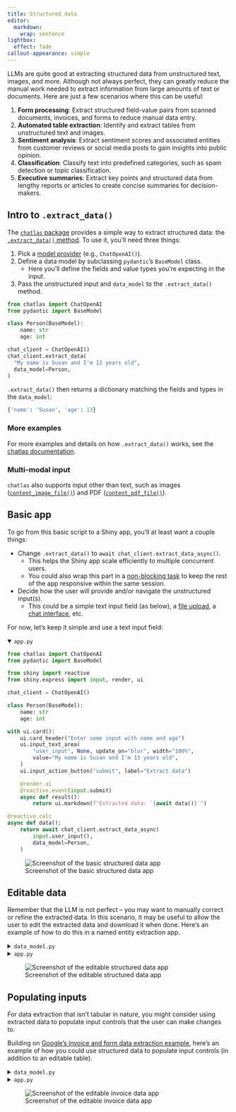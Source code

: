 ```yaml
---
title: Structured data
editor:
  markdown:
    wrap: sentence
lightbox:
  effect: fade
callout-appearance: simple
---
```


LLMs are quite good at extracting structured data from unstructured text, images, and more.
Although not always perfect, they can greatly reduce the manual work needed to extract information from large amounts of text or documents.
Here are just a few scenarios where this can be useful:

1. **Form processing**: Extract structured field-value pairs from scanned documents, invoices, and forms to reduce manual data entry.
2. **Automated table extraction**: Identify and extract tables from unstructured text and images.
3. **Sentiment analysis**: Extract sentiment scores and associated entities from customer reviews or social media posts to gain insights into public opinion.
4. **Classification**: Classify text into predefined categories, such as spam detection or topic classification.
5. **Executive summaries**: Extract key points and structured data from lengthy reports or articles to create concise summaries for decision-makers.

## Intro to `.extract_data()`

The [`chatlas` package](https://posit-dev.github.io/chatlas/) provides a simple way to extract structured data: the [`.extract_data()` method](https://posit-dev.github.io/chatlas/reference/Chat.html#chatlas.Chat.extract_data).
To use it, you'll need three things:

1. Pick a [model provider](https://posit-dev.github.io/chatlas/reference/) (e.g., `ChatOpenAI()`).
2. Define a data model by subclassing `pydantic`'s `BaseModel` class.
    - Here you'll define the fields and value types you're expecting in the input.
3. Pass the unstructured input and `data_model` to the `.extract_data()` method.

```python
from chatlas import ChatOpenAI
from pydantic import BaseModel

class Person(BaseModel):
    name: str
    age: int

chat_client = ChatOpenAI()
chat_client.extract_data(
  "My name is Susan and I'm 13 years old",
  data_model=Person,
)
```

`.extract_data()` then returns a dictionary matching the fields and types in the `data_model`:

```python
{'name': 'Susan', 'age': 13}
```


::: callout-note
### More examples

For more examples and details on how `.extract_data()` works, see the [chatlas documentation](https://posit-dev.github.io/chatlas/structured-data.html).
:::

::: callout-tip
### Multi-modal input

`chatlas` also supports input other than text, such as images ([`content_image_file()`](https://posit-dev.github.io/chatlas/reference/content_image_file.html)) and PDF ([`content_pdf_file()`](https://posit-dev.github.io/chatlas/reference/content_pdf_file.html)).
:::

## Basic app

To go from this basic script to a Shiny app, you'll at least want a couple things:

* Change `.extract_data()` to `await chat_client.extract_data_async()`.
    - This helps the Shiny app scale efficiently to multiple concurrent users.
    - You could also wrap this part in a [non-blocking task](nonblocking.qmd) to keep the rest of the app responsive within the same session.

* Decide how the user will provide and/or navigate the unstructured input(s).
    - This could be a simple text input field (as below), a [file upload](../api/express/express.ui.input_file.qmd), a [chat interface](genai-chatbots.qmd), etc.

For now, let's keep it simple and use a text input field:

<details open>
<summary> <code>app.py</code> </summary>

```python
from chatlas import ChatOpenAI
from pydantic import BaseModel

from shiny import reactive
from shiny.express import input, render, ui

chat_client = ChatOpenAI()

class Person(BaseModel):
    name: str
    age: int

with ui.card():
    ui.card_header("Enter some input with name and age")
    ui.input_text_area(
        "user_input", None, update_on="blur", width="100%",
        value="My name is Susan and I'm 13 years old",
    )
    ui.input_action_button("submit", label="Extract data")

    @render.ui
    @reactive.event(input.submit)
    async def result():
        return ui.markdown(f"Extracted data: `{await data()}`")

@reactive.calc
async def data():
    return await chat_client.extract_data_async(
        input.user_input(),
        data_model=Person,
    )
```

</details>


![Screenshot of the basic structured data app](/images/genai-structured-basic.png){class="rounded shadow mb-5"}


## Editable data

Remember that the LLM is not perfect -- you may want to manually correct or refine the extracted data.
In this scenario, it may be useful to allow the user to edit the extracted data and download it when done.
Here's an example of how to do this in a named entity extraction app.

<details>
<summary> <code>data_model.py</code> </summary>

```python
from pydantic import BaseModel, Field

class NamedEntity(BaseModel):
    """Named entity in the text."""

    name: str = Field(description="The extracted entity name")

    type_: str = Field(
        description="The entity type, e.g. 'person', 'location', 'organization'"
    )

    context: str = Field(
        description="The context in which the entity appears in the text."
    )

class NamedEntities(BaseModel):
    """Named entities in the text."""

    entities: list[NamedEntity] = Field(description="Array of named entities")

_ = NamedEntities.model_rebuild()
```

</details>


<details>
<summary> <code>app.py</code> </summary>

```python
import pandas as pd
from chatlas import ChatOpenAI
from faicons import icon_svg

from shiny import reactive
from shiny.express import input, render, ui

from data_model import NamedEntities

chat_client = ChatOpenAI()

with ui.card():
    ui.card_header("Named Entity Extraction")
    ui.input_text_area(
        "user_input", None, update_on="blur", width="100%",
        value="John works at Google in New York. He met with Sarah, the CEO of Acme Inc., last week in San Francisco.",
    )
    ui.input_action_button("submit", label="Extract", icon=icon_svg("paper-plane"))

with ui.card():
    with ui.card_header(class_="d-flex justify-content-between align-items-center"):
        "Extracted (editable) table"

        @render.download(filename="entities.csv", label="Download CSV")
        async def download():
            d = await data()
            yield d.to_csv(index=False)

    @render.data_frame
    async def data_frame():
        return render.DataGrid(
            await data(),
            editable=True,
            width="100%",
        )

@reactive.calc
@reactive.event(input.user_input)
async def data():
    d = await chat_client.extract_data_async(
        input.user_input(),
        data_model=NamedEntities,
    )
    df = pd.DataFrame(d["entities"])
    return df.rename(columns={"type_": "type"})
```

</details>


![Screenshot of the editable structured data app](/images/genai-structured-editable.png){class="rounded shadow mb-5"}



## Populating inputs

For data extraction that isn't tabular in nature, you might consider using extracted data to populate input controls that the user can make changes to.

Building on [Google's invoice and form data extraction example](https://github.com/google-gemini/cookbook/blob/main/examples/Pdf_structured_outputs_on_invoices_and_forms.ipynb), here's an example of how you could use structured data to populate input controls (in addition to an editable table).


<details>
<summary> <code>data_model.py</code> </summary>

```python
from pydantic import BaseModel, Field

class Item(BaseModel):
    description: str = Field(description="The description of the item")
    quantity: float = Field(description="The Qty of the item")
    gross_worth: float = Field(description="The gross worth of the item")


class Invoice(BaseModel):
    """Extract the invoice number, date and all list items with description, quantity and gross worth and the total gross worth."""

    invoice_number: str = Field(description="The invoice number e.g. 1234567890")
    date: str = Field(description="The date of the invoice e.g. 10/09/2012")
    items: list[Item] = Field(
        description="The list of items with description, quantity and gross worth"
    )
    total_gross_worth: float = Field(description="The total gross worth of the invoice")

_ = Invoice.model_rebuild()
```

</details>


<details>
<summary> <code>app.py</code> </summary>

```python
import chatlas as ctl
import dateparser
import faicons
import pandas as pd

from shiny import reactive
from shiny.express import input, render, ui

from data_model import Invoice

ui.page_opts(
    title="Invoice data extractor",
    fillable=True,
)

with ui.sidebar():
    ui.input_text(
        "url",
        "Enter URL to PDF invoice",
        "https://storage.googleapis.com/generativeai-downloads/data/pdf_structured_outputs/invoice.pdf",
    )

    ui.input_task_button(
        "extract",
        "Extract data",
        class_="btn btn-primary",
        icon=faicons.icon_svg("person-digging"),
    )

chat_client = ctl.ChatGoogle()

@reactive.calc
def invoice_data():
    return chat_client.extract_data(
        ctl.content_pdf_url(input.url()),
        data_model=Invoice,
    )


with ui.layout_column_wrap(height_equal="row"):

    with ui.card():
        ui.card_header("Invoice metadata")

        @render.express
        def invoice_metadata():
            if not input.extract():
                "Click the button to extract data"
                return

            d = invoice_data()

            ui.input_text(
                "invoice_number",
                label="Invoice number",
                value=d["invoice_number"],
                width="auto",
            )
            ui.input_date(
                "date",
                label="Date",
                value=dateparser.parse(d["date"]),
                width="auto",
            )
            ui.input_numeric(
                "total_gross_worth",
                label="Total gross worth",
                value=d["total_gross_worth"],
                width="auto",
            )

    with ui.card():
        ui.card_header("Invoice items")

        @render.express(fill=True, fillable=True)
        def invoice_items():
            if not input.extract():
                "Click the button to extract data"
                return

            @render.data_frame
            def invoice_items_df():
                df = pd.DataFrame(invoice_data()["items"])
                return render.DataGrid(df, editable=True)
```
</details>


![Screenshot of the editable invoice data app](/images/genai-invoice-data.png){class="rounded shadow mb-5"}


<!--
TODO: maybe get into this and point to a template?

## Upload input

You can also use a file upload input to allow users to upload document(s) for processing.
In this case, if you want your app to be robust to different types of content, you'll want a way for the user to specify the `data_model` to use for extraction.
-->
